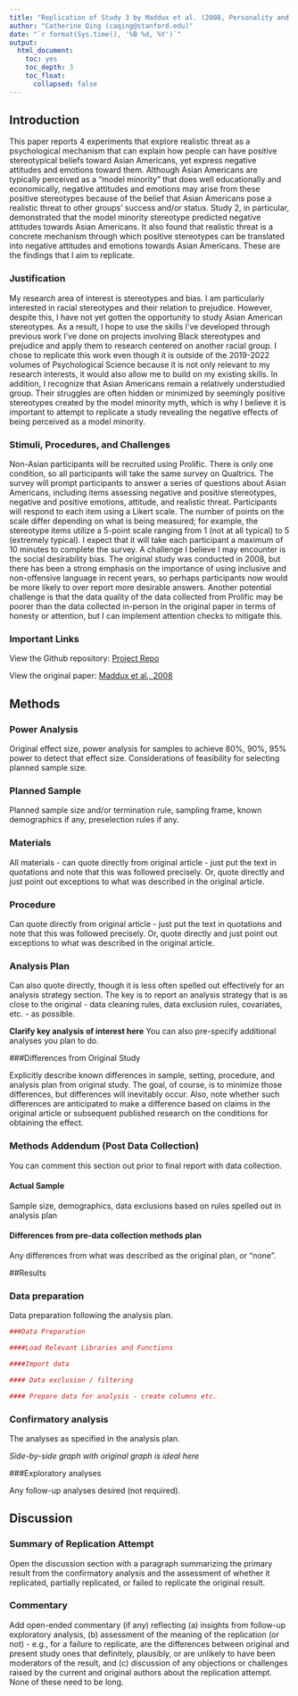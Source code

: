 ```yaml
---
title: "Replication of Study 3 by Maddux et al. (2008, Personality and Social Psychology Bulletin"
author: "Catherine Qing (caqing@stanford.edu)"
date: "`r format(Sys.time(), '%B %d, %Y')`"
output:
  html_document:
    toc: yes
    toc_depth: 3
    toc_float:
      collapsed: false
---
```


<!-- Replication reports should all use this template to standardize reporting across projects.  These reports will be public supplementary materials that accompany the summary report(s) of the aggregate results. -->

## Introduction

This paper reports 4 experiments that explore realistic threat as a psychological mechanism that can explain how people can have positive stereotypical beliefs toward Asian Americans, yet express negative attitudes and emotions toward them. Although Asian Americans are typically perceived as a “model minority” that does well educationally and economically, negative attitudes and emotions may arise from these positive stereotypes because of the belief that Asian Americans pose a realistic threat to other groups' success and/or status. Study 2, in particular, demonstrated that the model minority stereotype predicted negative attitudes towards Asian Americans. It also found that realistic threat is a concrete mechanism through which positive stereotypes can be translated into negative attitudes and emotions towards Asian Americans. These are the findings that I aim to replicate. 

### Justification
My research area of interest is stereotypes and bias. I am particularly interested in racial stereotypes and their relation to prejudice. However, despite this, I have not yet gotten the opportunity to study Asian American stereotypes. As a result, I hope to use the skills I've developed through previous work I've done on projects involving Black stereotypes and prejudice and apply them to research centered on another racial group. I chose to replicate this work even though it is outside of the 2019-2022 volumes of Psychological Science because it is not only relevant to my research interests, it would also allow me to build on my existing skills. In addition, I recognize that Asian Americans remain a relatively understudied group. Their struggles are often hidden or minimized by seemingly positive stereotypes created by the model minority myth, which is why I believe it is important to attempt to replicate a study revealing the negative effects of being perceived as a model minority. 

### Stimuli, Procedures, and Challenges
Non-Asian participants will be recruited using Prolific. There is only one condition, so all participants will take the same survey on Qualtrics. The survey will prompt participants to answer a series of questions about Asian Americans, including items assessing negative and positive stereotypes, negative and positive emotions, attitude, and realistic threat. Participants will respond to each item using a Likert scale. The number of points on the scale differ depending on what is being measured; for example, the stereotype items utilize a 5-point scale ranging from 1 (not at all typical) to 5 (extremely typical). I expect that it will take each participant a maximum of 10 minutes to complete the survey. A challenge I believe I may encounter is the social desirability bias. The original study was conducted in 2008, but there has been a strong emphasis on the importance of using inclusive and non-offensive language in recent years, so perhaps participants now would be more likely to over report more desirable answers. Another potential challenge is that the data quality of the data collected from Prolific may be poorer than the data collected in-person in the original paper in terms of honesty or attention, but I can implement attention checks to mitigate this. 

### Important Links
View the Github repository: [Project Repo](https://github.com/psych251/maddux2008){target="_blank"}

View the original paper: [Maddux et al., 2008](https://github.com/psych251/maddux2008/blob/main/original_paper/maddux%20et%20al%202008.pdf){target="_blank"}

## Methods


### Power Analysis

Original effect size, power analysis for samples to achieve 80%, 90%, 95% power to detect that effect size.  Considerations of feasibility for selecting planned sample size.

### Planned Sample

Planned sample size and/or termination rule, sampling frame, known demographics if any, preselection rules if any.

### Materials

All materials - can quote directly from original article - just put the text in quotations and note that this was followed precisely.  Or, quote directly and just point out exceptions to what was described in the original article.

### Procedure	

Can quote directly from original article - just put the text in quotations and note that this was followed precisely.  Or, quote directly and just point out exceptions to what was described in the original article.

### Analysis Plan

Can also quote directly, though it is less often spelled out effectively for an analysis strategy section.  The key is to report an analysis strategy that is as close to the original - data cleaning rules, data exclusion rules, covariates, etc. - as possible.  

**Clarify key analysis of interest here**  You can also pre-specify additional analyses you plan to do.

###Differences from Original Study

Explicitly describe known differences in sample, setting, procedure, and analysis plan from original study.  The goal, of course, is to minimize those differences, but differences will inevitably occur.  Also, note whether such differences are anticipated to make a difference based on claims in the original article or subsequent published research on the conditions for obtaining the effect.

### Methods Addendum (Post Data Collection)

You can comment this section out prior to final report with data collection.

#### Actual Sample
  Sample size, demographics, data exclusions based on rules spelled out in analysis plan

#### Differences from pre-data collection methods plan
  Any differences from what was described as the original plan, or “none”.


##Results


### Data preparation

Data preparation following the analysis plan.
	
```r
###Data Preparation

####Load Relevant Libraries and Functions

####Import data

#### Data exclusion / filtering

#### Prepare data for analysis - create columns etc.
```

### Confirmatory analysis

The analyses as specified in the analysis plan.  

*Side-by-side graph with original graph is ideal here*

###Exploratory analyses

Any follow-up analyses desired (not required).  

## Discussion

### Summary of Replication Attempt

Open the discussion section with a paragraph summarizing the primary result from the confirmatory analysis and the assessment of whether it replicated, partially replicated, or failed to replicate the original result.  

### Commentary

Add open-ended commentary (if any) reflecting (a) insights from follow-up exploratory analysis, (b) assessment of the meaning of the replication (or not) - e.g., for a failure to replicate, are the differences between original and present study ones that definitely, plausibly, or are unlikely to have been moderators of the result, and (c) discussion of any objections or challenges raised by the current and original authors about the replication attempt.  None of these need to be long.
